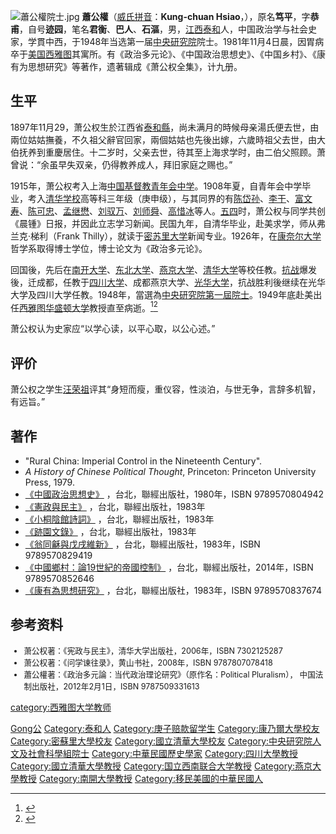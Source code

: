 {{Infobox_Person
| name = 萧公权
|image= File:蕭公權.jpg
|box_width= 320px
|caption=
|occupation= 政治学家
| period = 
|birth_name=
| other_names =
| Sex = 男
|birth_date= 1897年11月29日
|birth_place= {{QING}}[[江西省|江西省]][[南安縣|南安縣]]
|death_date= {{death date and age |1981|11|4|1897|11|29|}}
|death_place= {{USA}}[[西雅图|西雅图]]
| nationality ={{ROC}}
| residence =
| party =
| religion =
| spouse = 
| relatives = 
|educate= [[密苏里大学|密苏里大学]]<br>[[康奈尔大学|康奈尔大学]]
| past = [[南开大学|南开大学]]教授<br>[[东北大学|东北大学]]教授<br>[[燕京大学|燕京大学]]教授<br>[[清华大学|清华大学]]教授<br>[[四川大学|四川大学]]教授<br>[[燕京大学|燕京大学]]教授<br>[[光华大学|光华大学]]教授<br>[[西雅图华盛顿大学|西雅图华盛顿大学]]教授
| work =《政治多元论》<br>《中国政治思想史》<br>《中国乡村》<br>《康有为思想研究》
|awards=
}}
[[File:蕭公權院士.jpg|thumb]]
'''蕭公權'''（[[威妥瑪拼音|威氏拼音]]：'''Kung-chuan Hsiao'''，{{bd|1897年|11月29日|1981年|11月4日|catIdx=Xiao}}），原名'''笃平'''，字'''恭甫'''，自号'''迹园'''，笔名'''君衡'''、'''巴人'''、'''石漚'''，男，[[江西省|江西]][[泰和縣|泰和]]人，中国政治学与社会史家，学貫中西，于1948年当选第一届[[中央研究院|中央研究院]]院士。1981年11月4日晨，因胃病卒于[[美国|美国]][[西雅图|西雅图]]其寓所。有《政治多元论》、《中国政治思想史》、《中国乡村》、《康有为思想研究》等著作，遗著辑成《萧公权全集》，计九册。

== 生平 ==
1897年11月29，萧公权生於江西省[[泰和縣|泰和縣]]，尚未满月的時候母亲湯氏便去世，由兩位姑姑撫養，不久祖父辭官回家，兩個姑姑也先後出嫁，六歲時祖父去世，由大伯抚养到重慶居住。十二岁时，父亲去世，待其至上海求学时，由二伯父照顾。萧曾说：“余虽早失双亲，仍得教养成人，拜旧家庭之赐也。”

1915年，萧公权考入上海[[中国基督教青年会中学|中国基督教青年会中学]]。1908年夏，自青年会中学毕业，考入[[清华学校|清华学校]]高等科三年级（庚申级），与其同界的有[[陈岱孙|陈岱孙]]、[[李干|李干]]、[[富文寿|富文寿]]、[[陈可忠|陈可忠]]、[[孟继懋|孟继懋]]、[[刘驭万|刘驭万]]、[[刘师舜|刘师舜]]、[[高惜冰|高惜冰]]等人。[[五四|五四]]时，萧公权与同学共创《晨锺》日报，并因此立志学习新闻。民国九年，自清华毕业，赴美求学，师从弗兰克·梯利（Frank Thilly），就读于[[密苏里大学|密苏里大学]]新闻专业。1926年，在[[康奈尔大学|康奈尔大学]]哲学系取得博士学位，博士论文为《政治多元论》。

回国後，先后在[[南开大学|南开大学]]、[[东北大学|东北大学]]、[[燕京大学|燕京大学]]、[[清华大学|清华大学]]等校任教。[[抗日战争|抗战]]爆发後，迁成都，任教于[[四川大学|四川大学]]、成都燕京大学、[[光华大学|光华大学]]，抗战胜利後继续在光华大学及四川大学任教。1948年，當選為[[中央研究院|中央研究院]][[中央研究院第一屆院士|第一屆院士]]。1949年底赴美出任[[西雅图华盛顿大学|西雅图华盛顿大学]]教授直至病逝。<ref>{{cite book |author1=汪荣祖，黄俊伟 |title=萧公权学记 |date=2009.05 |publisher=国立台湾大学出版中心 |isbn=9860184487}}</ref><ref>{{cite book |author1=萧公权 |title=问学谏往录 |date=1972.01 |publisher=传记文学}}</ref>

萧公权认为史家应“以学心读，以平心取，以公心述。”

== 评价 ==
萧公权之学生[[汪荣祖|汪荣祖]]评其“身短而瘦，重仪容，性淡泊，与世无争，言辞多机智，有远旨。”

== 著作 ==
*"Rural China: Imperial Control in the Nineteenth Century".
*''A History of Chinese Political Thought'', Princeton: Princeton University Press, 1979.
*[https://www.linkingbooks.com.tw/LNB/book/Book.aspx?ID=89004-04-2 《中國政治思想史》] {{Wayback|url=https://www.linkingbooks.com.tw/LNB/book/Book.aspx?ID=89004-04-2 |date=20201125042217 }}，台北，聯經出版社，1980年，ISBN 9789570804942
*[https://www.linkingbooks.com.tw/LNB/book/Book.aspx?ID=89004-08-1 《憲政與民主》] {{Wayback|url=https://www.linkingbooks.com.tw/LNB/book/Book.aspx?ID=89004-08-1 |date=20210122155613 }}，台北，聯經出版社，1983年
*[https://www.linkingbooks.com.tw/LNB/book/Book.aspx?ID=89004-02-1 《小桐陰館詩詞》] {{Wayback|url=https://www.linkingbooks.com.tw/LNB/book/Book.aspx?ID=89004-02-1 |date=20201125051543 }}，台北，聯經出版社，1983年
*[https://www.linkingbooks.com.tw/LNB/book/Book.aspx?ID=89004-09-2 《跡園文錄》] {{Wayback|url=https://www.linkingbooks.com.tw/LNB/book/Book.aspx?ID=89004-09-2 |date=20201125060328 }}，台北，聯經出版社，1983年
*[https://www.linkingbooks.com.tw/LNB/book/Book.aspx?ID=89004-09-2 《翁同龢與戊戌維新》] {{Wayback|url=https://www.linkingbooks.com.tw/LNB/book/Book.aspx?ID=89004-09-2 |date=20201125060328 }}，台北，聯經出版社，1983年，ISBN 9789570829419
*[https://www.linkingbooks.com.tw/LNB/book/Book.aspx?ID=161142 《中國鄉村：論19世紀的帝國控制》] {{Wayback|url=https://www.linkingbooks.com.tw/LNB/book/Book.aspx?ID=161142 |date=20201125053027 }}，台北，聯經出版社，2014年，ISBN 9789570852646
*[https://www.linkingbooks.com.tw/LNB/book/Book.aspx?ID=189004072 《康有為思想研究》] {{Wayback|url=https://www.linkingbooks.com.tw/LNB/book/Book.aspx?ID=189004072 |date=20201125044511 }}，台北，聯經出版社，1983年，ISBN 9789570837674

== 参考资料 ==
<div style="font-size: 90%">
*萧公权著：《宪政与民主》，清华大学出版社，2006年，ISBN 7302125287
*萧公权著：《问学谏往录》，黄山书社，2008年，ISBN 9787807078418 
*蕭公權著：《政治多元論：当代政治理论研究》（原作名：Political Pluralism）， 中国法制出版社，2012年2月1日，ISBN 9787509331613
</div>

{{中华民国教育部部聘教授}}
{{中央研究院第一屆院士}}

{{Authority control}}
{{DEFAULTSORT:Xiao蕭}}
[[Category:蕭姓|Gong公]]
[[Category:泰和人|Category:泰和人]]
[[Category:庚子赔款留学生|Category:庚子赔款留学生]]
[[Category:康乃爾大學校友|Category:康乃爾大學校友]]
[[Category:密蘇里大學校友|Category:密蘇里大學校友]]
[[Category:國立清華大學校友|Category:國立清華大學校友]]
[[Category:中央研究院人文及社會科學組院士|Category:中央研究院人文及社會科學組院士]]
[[Category:中華民國歷史學家|Category:中華民國歷史學家]]
[[Category:四川大學教授|Category:四川大學教授]]
[[Category:國立清華大學教授|Category:國立清華大學教授]]
[[Category:国立西南联合大学教授|Category:国立西南联合大学教授]]
[[Category:燕京大學教授|Category:燕京大學教授]]
[[Category:南開大學教授|Category:南開大學教授]]
[[Category:移民美國的中華民國人|Category:移民美國的中華民國人]]
[[category:西雅图大学教师|category:西雅图大学教师]]